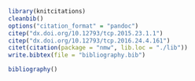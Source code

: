 ```r
library(knitcitations)
cleanbib()
options("citation_format" = "pandoc")
citep("dx.doi.org/10.12793/tcp.2015.23.1.1")
citep("dx.doi.org/10.12793/tcp.2016.24.4.161")
citet(citation(package = "nmw", lib.loc = "./lib"))
write.bibtex(file = "bibliography.bib")
```

```r
bibliography()
```
